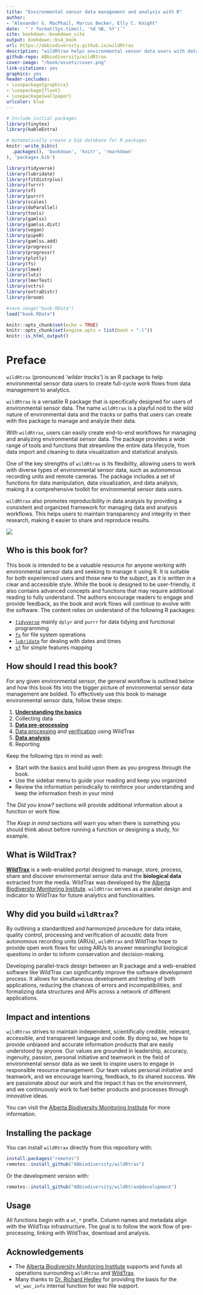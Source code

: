 ```yaml
---
title: "Environmental sensor data management and analysis with R"
author: 
- "Alexander G. MacPhail, Marcus Becker, Elly C. Knight"
date:  "`r format(Sys.time(), '%d %B, %Y')`"
site: bookdown::bookdown_site
output: bookdown::bs4_book
url: https://abbiodiversity.github.io/wildRtrax
description: "wildRtrax helps environmental sensor data users with data management and analytics"
github-repo: ABbiodiversity/wildRtrax
cover-image: "/book/assets/cover.png"
link-citations: yes
graphics: yes
header-includes:
- \usepackage{graphicx}
- \usepackage{float}
- \usepackage{wallpaper}
urlcolor: blue
---
```


```r
# Include initial packages
library(tinytex)
library(kableExtra)

# Automatically create a bib database for R packages
knitr::write_bib(c(
  .packages(), 'bookdown', 'knitr', 'rmarkdown'
), 'packages.bib')

library(tidyverse)
library(lubridate)
library(fitdistrplus)
library(furrr)
library(sf)
library(purrr)
library(scales)
library(doParallel)
library(tools)
library(gamlss)
library(gamlss.dist)
library(vegan)
library(pipeR)
library(gamlss.add)
library(progress)
library(progressr)
library(plotly)
library(fs)
library(lme4)
library(lutz)
library(lmerTest)
library(vctrs)
library(extraDistr)
library(broom)

#save.image("book.RData")
load("book.RData")

knitr::opts_chunk$set(echo = TRUE)
knitr::opts_chunk$set(engine.opts = list(bash = "-l"))
knitr::is_html_output()
```

# Preface {-}

`wildRtrax` (pronounced *‘wilder tracks’*) is an R package to help environmental sensor data users to create full-cycle work flows from data management to analytics.

`wildRtrax` is a versatile R package that is specifically designed for users of environmental sensor data. The name `wildRtrax` is a playful nod to the wild nature of environmental data and the tracks or paths that users can create with this package to manage and analyze their data.

With `wildRtrax`, users can easily create end-to-end workflows for managing and analyzing environmental sensor data. The package provides a wide range of tools and functions that streamline the entire data lifecycle, from data import and cleaning to data visualization and statistical analysis.

One of the key strengths of `wildRtrax` is its flexibility, allowing users to work with diverse types of environmental sensor data, such as autonomous recording units and remote cameras. The package includes a set of functions for data manipulation, data visualization, and data analysis, making it a comprehensive toolkit for environmental sensor data users.

`wildRtrax` also promotes reproducibility in data analysis by providing a consistent and organized framework for managing data and analysis workflows. This helps users to maintain transparency and integrity in their research, making it easier to share and reproduce results.

![](assets/cover.png)

## Who is this book for?

This book is intended to be a valuable resource for anyone working with environmental sensor data and seeking to manage it using R. It is suitable for both experienced users and those new to the subject, as it is written in a clear and accessible style. While the book is designed to be user-friendly, it also contains advanced concepts and functions that may require additional reading to fully understand. The authors encourage readers to engage and provide feedback, as the book and work flows will continue to evolve with the software. The content relies on understand of the following R packages:

* [`tidyverse`](https://www.tidyverse.org/) mainly `dplyr` and `purrr` for data tidying and functional programming
* [`fs`](https://www.tidyverse.org/blog/2018/01/fs-1.0.0/) for file system operations
* [`lubridate`](https://lubridate.tidyverse.org/) for dealing with dates and times
* [`sf`](https://r-spatial.github.io/sf/) for simple features mapping

## How should I read this book?

For any given environmental sensor, the general workflow is outlined below and how this book fits into the bigger picture of environmental sensor data management are bolded. To effectively use this book to manage environmental sensor data, follow these steps:

1. [**Understanding the basics**](#acoustic-data-management-basics)
2. Collecting data
3. [**Data pre-processing**](#acoustic-data-pre-processing)
4. [Data processing](https://www.wildtrax.ca/home/resources/guide/acoustic-data/acoustic-tagging-methods.html) and [verification](https://www.wildtrax.ca/home/resources/guide/acoustic-data/species-verification.html) using WildTrax
5. [**Data analysis**](#acoustic-data-analysis)
6. Reporting

Keep the following tips in mind as well:

* Start with the basics and build upon them as you progress through the book.
* Use the sidebar menu to guide your reading and keep you organized
* Review the information periodically to reinforce your understanding and keep the information fresh in your mind

:::: {.didyouknow data-latex=""}
::: {.left data-latex=""}
The *Did you know?* sections will provide additional information about a function or work flow.
:::
::::

:::: {.dangerbox data-latex=""}
::: {.left data-latex=""}
The *Keep in mind* sections will warn you when there is something you should think about before running a function or designing a study, for example.
:::
::::

## What is **WildTrax**?

[**WildTrax**](https://www.wildtrax.ca) is a web-enabled portal designed to manage, store, process, share and discover environmental sensor data and the  **biological data** extracted from the media. WildTrax was developed by the [Alberta Biodiversity Monitoring Institute](https://abmi.ca). `wildRtrax` serves as a parallel design and indicator to WildTrax for future analytics and functionalities.

## Why did you build `wildRtrax`?

By outlining a standardized and harmonized procedure for data intake, quality control, processing and verification of acoustic data from autonomous recording units (ARUs), `wildRtrax` and WildTrax hope to provide open work flows for using ARUs to answer meaningful biological questions in order to inform conservation and decision-making.

Developing parallel-track design between an R package and a web-enabled software like WildTrax can significantly improve the software development process. It allows for simultaneous development and testing of both applications, reducing the chances of errors and incompatibilities, and formalizing data structures and APIs across a network of different applications.

## Impact and intentions

`wildRtrax` strives to maintain independent, scientifically credible, relevant, accessible, and transparent language and code. By doing so, we hope to provide unbiased and accurate information products that are easily understood by anyone. Our values are grounded in leadership, accuracy, ingenuity, passion, personal initiative and teamwork in the field of environmental sensor data as we seek to inspire users to engage in responsible resource management. Our team values personal initiative and teamwork, and we encourage learning, feedback, to its shared success. We are passionate about our work and the impact it has on the environment, and we continuously work to fuel better products and processes through innovative ideas.

You can visit the [Alberta Biodiversity Monitoring Institute](https://abmi.ca/home/about-us/our-vision-mission.html) for more information.

## Installing the package

You can install `wildRtrax` directly from this repository with:

```r
install.packages("remotes")
remotes::install_github("ABbiodiversity/wildRtrax")
```

Or the development version with:

```r
remotes::install_github("ABbiodiversity/wildRtrax@development")
```

## Usage

All functions begin with a `wt_*` prefix. Column names and metadata align with the WildTrax infrastructure. The goal is to follow the work flow of pre-processing, linking with WildTrax, download and analysis.

## Acknowledgements

* The [Alberta Biodiversity Monitoring Institute](https://abmi.ca) supports and funds all operations surrounding `wildRtrax` and [WildTrax](https://www.wildtrax.ca).
* Many thanks to [Dr. Richard Hedley](https://richardwhedley.wordpress.com/) for providing the basis for the `wt_wac_info` internal function for wac file support.

